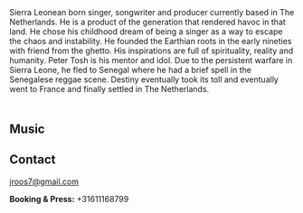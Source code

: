 
<Banner bgOverlay="none" />

<Container>
Sierra Leonean born singer, songwriter and producer currently based in The Netherlands. 
He is a product of the generation that rendered havoc in that land. 
He chose his childhood dream of being a singer as a way to escape the chaos and instability. 
He founded the Earthian roots in the early nineties with friend from the ghetto. 
His inspirations are full of spirituality, reality and humanity. 
Peter Tosh is his mentor and idol. Due to the persistent warfare in Sierra Leone, he fled to Senegal where he had a brief spell in the Senegalese reggae scene. 
Destiny eventually took its toll and eventually went to France and finally settled in The Netherlands.

<div id="music" style="margin-top: 50px">
  <h2> Music </h2>
  <MediaPlayer src="https://www.youtube.com/playlist?list=PL2tVWINOj6JFAX3MPgVhZsBh26y_Ed1Yv" />
</div>
<Shows shows={props.shows} />

## Contact

<!--
  The `id="contact"` attribute below is for creating internal anchor link.
  You can remove/change it, but make sure you edit the corresponding link
  in src/gatsby-theme-musician/config/navigation.yml
  See: https://learn.freecodecamp.org/responsive-web-design/basic-html-and-html5/link-to-internal-sections-of-a-page-with-anchor-elements/
-->

<div id="contact" className="text-center">

jroos7@gmail.com

**Booking & Press:** +31611168799



</div>

</Container>
